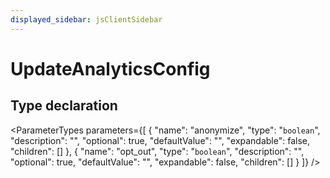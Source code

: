 ```yaml
---
displayed_sidebar: jsClientSidebar
---
```



# UpdateAnalyticsConfig

## Type declaration

<ParameterTypes parameters={[
  {
    "name": "anonymize",
    "type": "`boolean`",
    "description": "",
    "optional": true,
    "defaultValue": "",
    "expandable": false,
    "children": []
  },
  {
    "name": "opt_out",
    "type": "`boolean`",
    "description": "",
    "optional": true,
    "defaultValue": "",
    "expandable": false,
    "children": []
  }
]} />
